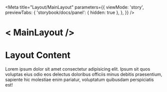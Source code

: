
<Meta
  title="Layout/MainLayout"
  parameters={{
    viewMode: 'story',
    previewTabs: {
      'storybook/docs/panel': { hidden: true },
    },
  }}
/>

# < MainLayout />

<Canvas>
  <Story name="Default">
    <div id="__next">
      <MainLayout>
        <div className="bg-slate-200">
          <h1>Layout Content</h1>
          <p>
            Lorem ipsum dolor sit amet consectetur adipisicing elit. Ipsum sit quos voluptas eius odio eos delectus doloribus
            officiis minus debitis praesentium, sapiente hic molestiae enim pariatur, voluptatum quibusdam perspiciatis est!
          </p>
        </div>
      </MainLayout>
    </div>
  </Story>
</Canvas>
